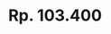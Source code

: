 ---
title: "Rp. 103.400"
publishedAt: "https://s.shopee.co.id/4q0jlHvqEb"
summary: "Crochet Labubu Red Dress"
images:
  - "/images/projects/products/Crochet Labubu Red Dress.jpeg"
---